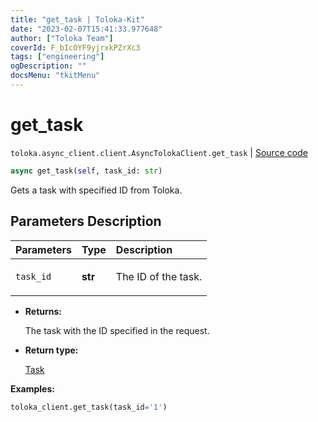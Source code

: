 ```yaml
---
title: "get_task | Toloka-Kit"
date: "2023-02-07T15:41:33.977648"
author: ["Toloka Team"]
coverId: F_bIcOYF9yjrxkPZrXc3
tags: ["engineering"]
ogDescription: ""
docsMenu: "tkitMenu"
---
```


# get_task
`toloka.async_client.client.AsyncTolokaClient.get_task` | [Source code](https://github.com/Toloka/toloka-kit/blob/v1.1.3/src/async_client/client.py#L0)

```python
async get_task(self, task_id: str)
```

Gets a task with specified ID from Toloka.

## Parameters Description

| Parameters | Type | Description |
| :----------| :----| :-----------|
`task_id`|**str**|<p>The ID of the task.</p>

* **Returns:**

  The task with the ID specified in the request.

* **Return type:**

  [Task](/docs-new/toloka-kit/reference/toloka.client.task.Task)

**Examples:**

```python
toloka_client.get_task(task_id='1')
```
